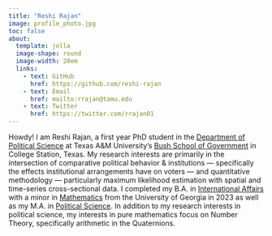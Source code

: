 ---
title: "Reshi Rajan"
image: profile_photo.jpg
toc: false 
about: 
  template: jolla
  image-shape: round
  image-width: 20em
  links:
    - text: GitHub
      href: https://github.com/reshi-rajan
    - text: Email
      href: mailto:rrajan@tamu.edu
    - text: Twitter
      href: https://twitter.com/rrajan01
---

::: {.border}
Howdy! I am Reshi Rajan, a first year PhD student in the [Department of Political Science](https://bush.tamu.edu/pols/) at Texas A&M University's [Bush School of Government](https://bush.tamu.edu/) in College Station, Texas. My research interests are primarily in the intersection of comparative political behavior & institutions — specifically the effects institutional arrangements have on voters — and quantitative methodology — particularly maximum likelihood estimation with spatial and time-series cross-sectional data. I completed my B.A. in [International Affairs](https://spia.uga.edu/) with a minor in [Mathematics](https://www.math.uga.edu/) from the University of Georgia in 2023 as well as my M.A. in [Political Science](https://spia.uga.edu/degree/master-of-arts-ma-in-political-science-international-affairs/). In addition to my research interests in political science, my interests in pure mathematics focus on Number Theory, specifically arithmetic in the Quaternions.
:::
